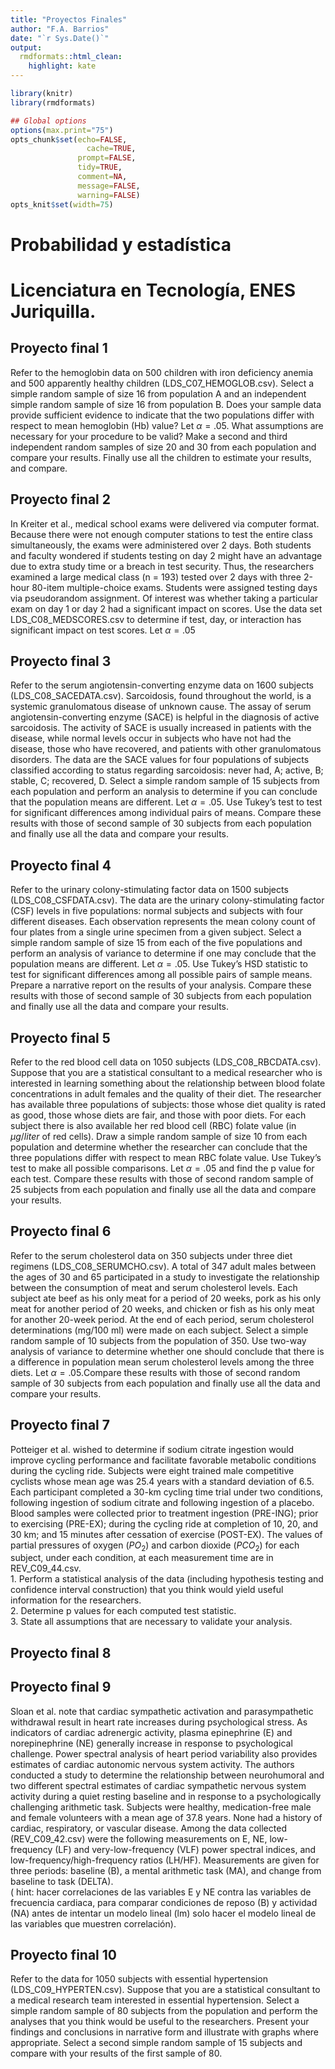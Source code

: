 ```yaml
---
title: "Proyectos Finales"
author: "F.A. Barrios"
date: "`r Sys.Date()`"
output:
  rmdformats::html_clean:
    highlight: kate
---
```



```r
library(knitr)
library(rmdformats)

## Global options
options(max.print="75")
opts_chunk$set(echo=FALSE,
	             cache=TRUE,
               prompt=FALSE,
               tidy=TRUE,
               comment=NA,
               message=FALSE,
               warning=FALSE)
opts_knit$set(width=75)
```

# Probabilidad y estadística  
# Licenciatura en Tecnología, ENES Juriquilla.  

## Proyecto final 1    
Refer to the hemoglobin data on 500 children with iron deficiency anemia and 500 apparently healthy children (LDS_C07_HEMOGLOB.csv). Select a simple random sample of size 16 from population A and an independent simple random sample of size 16 from population B. Does your sample data provide sufficient evidence to indicate that the two populations differ with respect to mean hemoglobin (Hb) value? Let $\alpha = .05$. What assumptions are necessary for your procedure to be valid? Make a second and third independent random samples of size 20 and 30 from each population and compare your results. Finally use all the children to estimate your results, and compare.

## Proyecto final 2  
In Kreiter et al., medical school exams were delivered via computer format. Because there were not enough computer stations to test the entire class simultaneously, the exams were administered over 2 days. Both students and faculty wondered if students testing on day 2 might have an advantage due to extra study time or a breach in test security. Thus, the researchers examined a large medical class (n = 193) tested over 2 days with three 2-hour 80-item multiple-choice exams. Students were assigned testing days via pseudorandom assignment. Of interest was whether taking a particular exam on day 1 or day 2 had a significant impact on scores. Use the data set LDS_C08_MEDSCORES.csv to determine if test, day, or interaction has significant impact on test scores. Let $\alpha = .05$  

## Proyecto final 3  
Refer to the serum angiotensin-converting enzyme data on 1600 subjects (LDS_C08_SACEDATA.csv). Sarcoidosis, found throughout the world, is a systemic granulomatous disease of unknown cause. The assay of serum angiotensin-converting enzyme (SACE) is helpful in the diagnosis of active sarcoidosis. The activity of SACE is usually increased in patients with the disease, while normal levels occur in subjects who have not had the disease, those who have recovered, and patients with other granulomatous disorders. The data are the SACE values for four populations of subjects classified according to status regarding sarcoidosis: never had, A; active, B; stable, C; recovered, D. Select a simple random sample of 15 subjects from each population and perform an analysis to determine if you can conclude that the population means are different. Let $\alpha = .05$. Use Tukey’s test to test for significant differences among individual pairs of means. Compare these results with those of second sample of 30 subjects from each population and finally use all the data and compare your results.   

## Proyecto final 4  
Refer to the urinary colony-stimulating factor data on 1500 subjects (LDS_C08_CSFDATA.csv). The data are the urinary colony-stimulating factor (CSF) levels in five populations: normal subjects and subjects with four different diseases. Each observation represents the mean colony count of four plates from a single urine specimen from a given subject. Select a simple random sample of size 15 from each of the five populations and perform an analysis of variance to determine if one may conclude that the population means are different. Let $\alpha = .05$. Use Tukey’s HSD statistic to test for significant differences among all possible pairs of sample means. Prepare a narrative report on the results of your analysis. Compare these results with those of second sample of 30 subjects from each population and finally use all the data and compare your results.  

## Proyecto final 5  
Refer to the red blood cell data on 1050 subjects (LDS_C08_RBCDATA.csv). Suppose that you are a statistical consultant to a medical researcher who is interested in learning something about the relationship between blood folate concentrations in adult females and the quality of their diet. The researcher has available three populations of subjects: those whose diet quality is rated as good, those whose diets are fair, and those with poor diets. For each subject there is also available her red blood cell (RBC) folate value (in $\mu g/liter$ of red cells). Draw a simple random sample of size 10 from each population and determine whether the researcher can conclude that the three populations differ with respect to mean RBC folate value. Use Tukey’s test to make all possible comparisons. Let $\alpha = .05$ and find the p value for each test. Compare these results with those of second random sample of 25 subjects from each population and finally use all the data and compare your results.  

## Proyecto final 6  
Refer to the serum cholesterol data on 350 subjects under three diet regimens (LDS_C08_SERUMCHO.csv). A total of 347 adult males between the ages of 30 and 65 participated in a study to investigate the relationship between the consumption of meat and serum cholesterol levels. Each subject ate beef as his only meat for a period of 20 weeks, pork as his only meat for another period of 20 weeks, and chicken or fish as his only meat for another 20-week period. At the end of each period, serum cholesterol determinations (mg/100 ml) were made on each subject. Select a simple random sample of 10 subjects from the population of 350. Use two-way analysis of variance to determine whether one should conclude that there is a difference in population mean serum cholesterol levels among the three diets. Let $\alpha = .05$.Compare these results with those of second random sample of 30 subjects from each population and finally use all the data and compare your results.  

## Proyecto final 7  
Potteiger et al. wished to determine if sodium citrate ingestion would improve cycling performance and facilitate favorable metabolic conditions during the cycling ride. Subjects were eight trained male competitive cyclists whose mean age was 25.4 years with a standard deviation of 6.5. Each participant completed a 30-km cycling time trial under two conditions, following ingestion of sodium citrate and following ingestion of a placebo. Blood samples were collected prior to treatment ingestion (PRE-ING); prior to exercising (PRE-EX); during the cycling ride at completion of 10, 20, and 30 km; and 15 minutes after cessation of exercise (POST-EX). The values of partial pressures of oxygen $(P O_2)$ and carbon dioxide $(P CO_2)$ for each subject, under each condition, at each measurement time are in REV_C09_44.csv.  
1. Perform a statistical analysis of the data (including hypothesis testing and confidence interval construction) that you think would yield useful information for the researchers.  
2. Determine p values for each computed test statistic.  
3. State all assumptions that are necessary to validate your analysis.
  
## Proyecto final 8  


## Proyecto final 9  
Sloan et al. note that cardiac sympathetic activation and parasympathetic withdrawal result in heart rate increases during psychological stress. As indicators of cardiac adrenergic activity, plasma epinephrine (E) and norepinephrine (NE) generally increase in response to psychological challenge. Power spectral analysis of heart period variability also provides estimates of cardiac autonomic nervous system activity. The authors conducted a study to determine the relationship between neurohumoral and two different spectral estimates of cardiac sympathetic nervous system activity during a quiet resting baseline and in response to a psychologically challenging arithmetic task. Subjects were healthy, medication-free male and female volunteers with a mean age of 37.8 years. None had a history of cardiac, respiratory, or vascular disease. Among the data collected (REV_C09_42.csv) were the following measurements on E, NE, low-frequency (LF) and very-low-frequency (VLF) power spectral indices, and low-frequency/high-frequency ratios (LH/HF). Measurements are given for three periods: baseline (B), a mental arithmetic task (MA), and change from baseline to task (DELTA).  
( hint: hacer correlaciones de las variables E y NE contra las variables de frecuencia cardiaca, para comparar condiciones de reposo (B) y actividad (NA) antes de intentar un modelo lineal (lm) solo hacer el modelo lineal de las variables que muestren correlación).  

## Proyecto final 10  
Refer to the data for 1050 subjects with essential hypertension (LDS_C09_HYPERTEN.csv). Suppose that you are a statistical consultant to a medical research team interested in essential hypertension. Select a simple random sample of 80 subjects from the population and perform the analyses that you think would be useful to the researchers. Present your findings and conclusions in narrative form and illustrate with graphs where appropriate. Select a second simple random sample of 15 subjects and compare with your results of the first sample of 80.  

